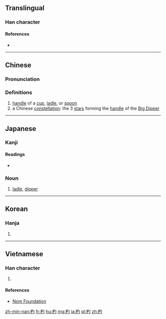 ==Translingual==

===Han character===
{{Han char|rn=75|rad=木|as=03|sn=7|four=47920|canj=DPI,DPM|ids=⿰木勺}}

====References====
* {{Han ref|kx=0511.190|dkj=14466|dj=0897.020|hdz=21161.050|uh=6753|ud=26451|bh=A840|bd=43072}}

----

==Chinese==
{{zh-forms}}

===Pronunciation===
{{zh-pron
|m=biāo,sháo
|c=biu1,soek3
|mc=y
|oc=y
|ma=
|cat=n,pn
}}

===Definitions===
# [[handle]] of a [[cup]], [[ladle]], or [[spoon]]
# a Chinese [[constellation]]: the 3 [[star]]s forming the [[handle]] of the [[Big Dipper]]

----

==Japanese==

===Kanji===
{{ja-kanji|grade=|rs=木03}}

====Readings====
* {{ja-readings|goon=[[じゃく]] (jaku), [[ひょう]] (hyō)|kanon=[[しゃく]] (shaku), [[ひょう]] (hyō)|kun=[[ひしゃく]] (hishaku)}}

===Noun===
{{ja-noun|しゃく}}

# [[ladle]], [[dipper]]

----

==Korean==

===Hanja===
{{ko-hanja|hangeul=[[표]], [[작]]|eumhun=|rv=pyo, jak|mr=p'yo, chak|y=phyo, cak}}

# {{defn|lang=ko|sort=木03}}

----

==Vietnamese==

===Han character===
{{vi-readings|rs=木03| hanviet = [[chước]], [[duộc]]}}

# {{defn|lang=vi|sort=木03}}

====References====
*[http://nomfoundation.org/common/nom_details.php?codepoint=6753 Nom Foundation]

[[zh-min-nan:杓]]
[[fr:杓]]
[[hu:杓]]
[[mg:杓]]
[[ja:杓]]
[[pl:杓]]
[[zh:杓]]